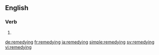 ==English==

===Verb===
{{head|en}}

# {{present participle of|remedy}}

[[de:remedying]]
[[fr:remedying]]
[[ja:remedying]]
[[simple:remedying]]
[[sv:remedying]]
[[vi:remedying]]